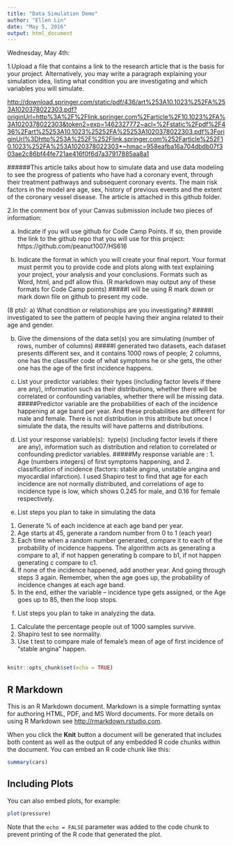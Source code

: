 ```yaml
---
title: "Data Simulation Demo"
author: "Ellen Lin"
date: "May 5, 2016"
output: html_document
---
```

Wednesday, May 4th:

  1.Upload a file that contains a link to the research article that is the basis for your project. Alternatively, you may write a paragraph explaining your simulation idea, listing what condition you are investigating and which variables you will simulate.

<http://download.springer.com/static/pdf/436/art%253A10.1023%252FA%253A1020378022303.pdf?originUrl=http%3A%2F%2Flink.springer.com%2Farticle%2F10.1023%2FA%3A1020378022303&token2=exp=1462327772~acl=%2Fstatic%2Fpdf%2F436%2Fart%25253A10.1023%25252FA%25253A1020378022303.pdf%3ForiginUrl%3Dhttp%253A%252F%252Flink.springer.com%252Farticle%252F10.1023%252FA%253A1020378022303*~hmac=958eafba16a704dbdb07f303ae2c86bf44fe721ae416f0f6d7a37917885aa8a1>

######This article talks about how to simulate data and use data modeling to see the progress of patients who have had a coronary event, through their treatment pathways and subsequent coronary events. The main risk factors in the model are age, sex, history of previous events and the extent of the coronary vessel disease. The article is attached in this github folder.


  2.In the comment box of your Canvas submission include two pieces of information:

a)	Indicate if you will use github for Code Camp Points. If so, then provide the link to the github repo that you will use for this project:
https://github.com/peanut1007/HS616

b)	Indicate the format in which you will create your final report. Your format must permit you to provide code and plots along with text explaining your project, your analysis and your conclusions. Formats such as Word, html, and pdf allow this. (R markdown may output any of these formats for Code Camp points)
#####I will be using R mark down or mark down file on github to present my code. 

(8 pts):
a)	What condition or relationships are you investigating?
#####I investigated to see the pattern of people having their angina related to their age and gender. 

b)	Give the dimensions of the data set(s) you are simulating (number of rows, number of columns)
#####I generated two datasets, each dataset presents different sex, and it contains 1000 rows of people; 2 columns, one has the classifier code of what symptoms he or she gets, the other one has the age of the first incidence happens.


c)	List your predictor variables: their types (including factor levels if there are any), information such as their distributions, whether there will be correlated or confounding variables, whether there will be missing data.
#####Predictor variable are the probabilities of each of the incidence happening at age band per year. And these probabilities are different for male and female. There is not distribution in this attribute but once I simulate the data, the results will have patterns and distributions.

d)	List your response variable(s):  type(s) (including factor levels if there are any), information such as distribution and relation to correlated or confounding predictor variables.
#####My response variable are : 1. Age (numbers integers) of first symptoms happening, and 2. classification of incidence (factors: stable angina, unstable angina and myocardial infarction). I used Shapiro test to find that age for each incidence are not normally distributed, and correlations of age to incidence type is low, which shows 0.245 for male, and 0.16 for female respectively. 

e)	List steps you plan to take in simulating the data

1.	Generate % of each incidence at each age band per year.
2.	Age starts at 45, generate a random number from 0 to 1 (each year)
3.	Each time when a random number generated, compare it to each of the probability of incidence happens. The algorithm acts as generating a compare to a1, if not happen generating b compare to b1, if not happen generating c compare to c1. 
4.	If none of the incidence happened, add another year. And going through steps 3 again. Remember, when the age goes up, the probability of incidence changes at each age band.
5.	In the end, either the variable – incidence type gets assigned, or the Age goes up to 85, then the loop stops.

f)	List steps you plan to take in analyzing the data.

1.	Calculate the percentage people out of 1000 samples survive. 
2.	Shapiro test to see normality.
3.	Use t test to compare male of female’s mean of age of first incidence of “stable angina” happen.



```r

```

```r
knitr::opts_chunk$set(echo = TRUE)
```

## R Markdown

This is an R Markdown document. Markdown is a simple formatting syntax for authoring HTML, PDF, and MS Word documents. For more details on using R Markdown see <http://rmarkdown.rstudio.com>.

When you click the **Knit** button a document will be generated that includes both content as well as the output of any embedded R code chunks within the document. You can embed an R code chunk like this:

```r
summary(cars)
```

## Including Plots

You can also embed plots, for example:

```r
plot(pressure)
```

Note that the `echo = FALSE` parameter was added to the code chunk to prevent printing of the R code that generated the plot.
